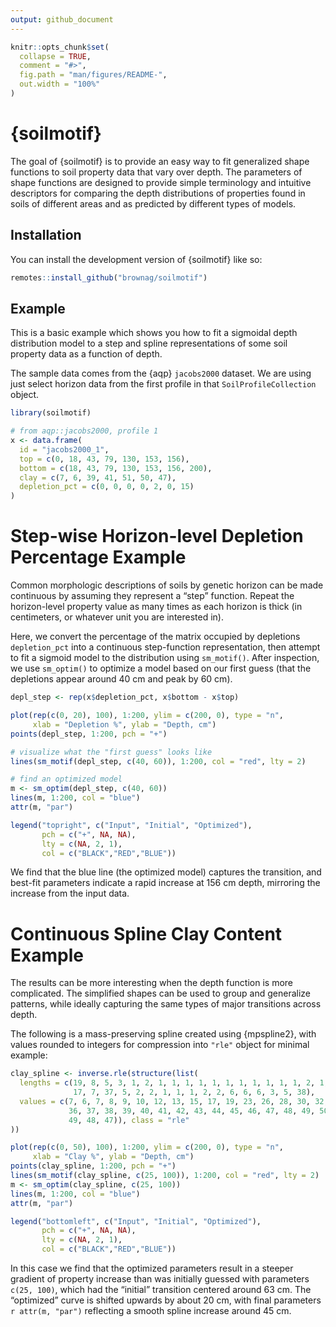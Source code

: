 ```yaml
---
output: github_document
---
```


<!-- README.md is generated from README.Rmd. Please edit that file -->

```r
knitr::opts_chunk$set(
  collapse = TRUE,
  comment = "#>",
  fig.path = "man/figures/README-",
  out.width = "100%"
)
```

# {soilmotif}

<!-- badges: start -->
<!-- badges: end -->

The goal of {soilmotif} is to provide an easy way to fit generalized shape functions to soil property data that vary over depth. The parameters of shape functions are designed to provide simple terminology and intuitive descriptors for comparing the depth distributions of properties found in soils of different areas and as predicted by different types of models.

## Installation

You can install the development version of {soilmotif} like so:

``` r
remotes::install_github("brownag/soilmotif")
```

## Example

This is a basic example which shows you how to fit a sigmoidal depth distribution model to a step and spline representations of some soil property data as a function of depth.

The sample data comes from the {aqp} `jacobs2000` dataset. We are using just select horizon data from the first profile in that `SoilProfileCollection` object.

```r
library(soilmotif)

# from aqp::jacobs2000, profile 1
x <- data.frame(
  id = "jacobs2000_1",
  top = c(0, 18, 43, 79, 130, 153, 156),
  bottom = c(18, 43, 79, 130, 153, 156, 200),
  clay = c(7, 6, 39, 41, 51, 50, 47),
  depletion_pct = c(0, 0, 0, 0, 2, 0, 15)
)
```

# Step-wise Horizon-level Depletion Percentage Example

Common morphologic descriptions of soils by genetic horizon can be made continuous by assuming they represent a "step" function. Repeat the horizon-level property value as many times as each horizon is thick (in centimeters, or whatever unit you are interested in).

Here, we convert the percentage of the matrix occupied by depletions `depletion_pct` into a continuous step-function representation, then attempt to fit a sigmoid model to the distribution using `sm_motif()`. After inspection, we use `sm_optim()` to optimize a model based on our first guess (that the depletions appear around 40 cm and peak by 60 cm).

```r
depl_step <- rep(x$depletion_pct, x$bottom - x$top)

plot(rep(c(0, 20), 100), 1:200, ylim = c(200, 0), type = "n",
     xlab = "Depletion %", ylab = "Depth, cm")
points(depl_step, 1:200, pch = "+")

# visualize what the "first guess" looks like
lines(sm_motif(depl_step, c(40, 60)), 1:200, col = "red", lty = 2)

# find an optimized model
m <- sm_optim(depl_step, c(40, 60))
lines(m, 1:200, col = "blue")
attr(m, "par")

legend("topright", c("Input", "Initial", "Optimized"),
       pch = c("+", NA, NA),
       lty = c(NA, 2, 1),
       col = c("BLACK","RED","BLUE"))
```

We find that the blue line (the optimized model) captures the transition, and best-fit parameters indicate a rapid increase at 156 cm depth, mirroring the increase from the input data.

# Continuous Spline Clay Content Example

The results can be more interesting when the depth function is more complicated. The simplified shapes can be used to group and generalize patterns, while ideally capturing the same types of major transitions across depth.

The following is a mass-preserving spline created using {mpspline2}, with values rounded to integers for compression into `"rle"` object for minimal example:

```r
clay_spline <- inverse.rle(structure(list(
  lengths = c(19, 8, 5, 3, 1, 2, 1, 1, 1, 1, 1, 1, 1, 1, 1, 1, 1, 2, 1, 3, 4, 
              17, 7, 37, 5, 2, 2, 1, 1, 1, 2, 2, 6, 6, 6, 3, 5, 38),
  values = c(7, 6, 7, 8, 9, 10, 12, 13, 15, 17, 19, 23, 26, 28, 30, 32, 33, 35,
             36, 37, 38, 39, 40, 41, 42, 43, 44, 45, 46, 47, 48, 49, 50, 51, 50,
             49, 48, 47)), class = "rle"
))

plot(rep(c(0, 50), 100), 1:200, ylim = c(200, 0), type = "n",
     xlab = "Clay %", ylab = "Depth, cm")
points(clay_spline, 1:200, pch = "+")
lines(sm_motif(clay_spline, c(25, 100)), 1:200, col = "red", lty = 2)
m <- sm_optim(clay_spline, c(25, 100))
lines(m, 1:200, col = "blue")
attr(m, "par")

legend("bottomleft", c("Input", "Initial", "Optimized"),
       pch = c("+", NA, NA),
       lty = c(NA, 2, 1),
       col = c("BLACK","RED","BLUE"))
```

In this case we find that the optimized parameters result in a steeper gradient of property increase than was initially guessed with parameters `c(25, 100)`, which had the "initial" transition centered around 63 cm. The "optimized" curve is shifted upwards by about 20 cm, with final parameters `r attr(m, "par")` reflecting a smooth spline increase around 45 cm.

